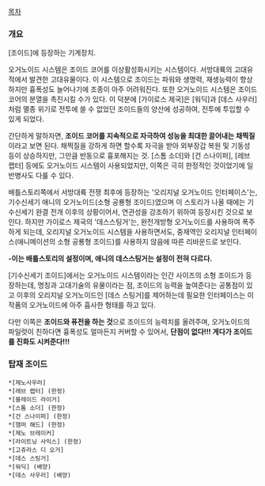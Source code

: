 [[목차]]
=== 개요 ===
[조이드]에 등장하는 기계장치.

오거노이드 시스템은 조이드 코어를 이상활성화시키는 시스템이다. 서방대륙의 고대유적에서 발견한 고대유물이다. 이 시스템으로 조이드는 파워와 생명력, 재생능력이 향상하지만 흉폭성도 늘어나기에 조종이 아주 어려워진다. 또한 오거노이드 시스템은 조이드 코어의 분열을 촉진시킬 수가 있다. 이 덕분에 [가이로스 제국]은 [워딕]과 [데스 사우러]처럼 멸종 위기로 전투에 쓸 수 없었던 조이드들의 양산에 성공하여, 전투에 투입할 수 있게 되었다.

간단하게 말하자면, '''조이드 코어를 지속적으로 자극하여 성능을 최대한 끌어내는 채찍질'''이라고 보면 된다. 채찍질을 강하게 하면 할수록 자극을 받아 외부장갑 복원 및 기동성 등이 상승하지만, 그만큼 반동으로 흉포해지는 것. [스톰 소더]와 [건 스나이퍼], [레브 랩터] 등에도 오거노이드 시스템이 사용되었지만, 이쪽은 극히 한정적인 것이었기에 일반병사도 다룰 수 있다.

배틀스토리쪽에서 서방대륙 전쟁 최후에 등장하는 '오리지널 오거노이드 인터페이스'는, 기수신세기 애니의 오거노이드(소형 공룡형 조이드)였으며 이 스토리가 나올 때에는 기수신세기 완결 전개 이후의 상황이어서, 연관성을 강조하기 위하여 등장시킨 것으로 보인다. 하지만 가이로스 제국의 '데스스팅거'는, 완전개방형 오거노이드를 사용하여 폭주하게 되는데, 오리지널 오거노이드 시스템을 사용하면서도, 중재역인 오리지널 인터페이스(애니메이션의 소형 공룡형 조이드)를 사용하지 않음에 따른 리바운드로 보인다.

'''-이는 배틀스토리의 설정이며, 애니의 데스스팅거는 설정이 전혀 다르다.'''

[기수신세기 조이드]에서는 오거노이드 시스템이라는 인간 사이즈의 소형 조이드가 등장하는데, 명칭과 고대기술의 유물이라는 점, 조이드의 능력을 높여준다는 공통점이 있고 이후의 오리지널 오거노이드인 [데스 스팅거]를 제어하는데 필요한 인터페이스는 이 작품의 오거노이드에 아주 흡사한 형태를 하고 있다.

다만 이쪽은 '''조이드와 퓨전을 하는 것'''으로 조이드의 능력치를 올려주며, 오거노이드의 파일럿이 친하다면 흉폭성도 얼마든지 커버할 수 있어서, '''단점이 없다!!! 게다가 조이드를 진화도 시켜준다!!!'''

=== 탑재 조이드 ===
 *[제노사우러] 
 *[레브 랩터] (한정) 
 *[블레이드 라이거] 
 *[스톰 소더] (한정) 
 *[건 스나이퍼] (한정) 
 *[햄머 해드] (한정) 
 *[제노 브레이커] 
 *[라이트닝 사익스] (한정) 
 *[고쥬라스 디 오거] 
 *[데스 스팅거]  
 *[워딕] (배양) 
 *[데스 사우러] (배양) 
